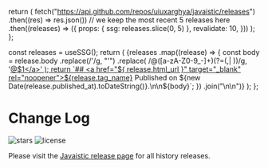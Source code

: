 
  return (
    fetch("https://api.github.com/repos/uiuxarghya/javaistic/releases")
      .then((res) => res.json())
      // we keep the most recent 5 releases here
      .then((releases) => ({
        props: { ssg: releases.slice(0, 5) },
        revalidate: 10,
      }))
  );
};

  const releases = useSSG();
  return (
    <Markdown>
      {releases
        .map((release) => {
          const body = release.body
            .replace(/&#39;/g, "'")
            .replace(
              /@([a-zA-Z0-9_-]+)(?=(,| ))/g,
              '<a href="https://github.com/$1" target="_blank" rel="noopener">@$1</a>'
            );
          return `## <a href="${
            release.html_url
          }" target="_blank" rel="noopener">${release.tag_name}</a> 
Published on ${new Date(release.published_at).toDateString()}.\n\n${body}`;
        })
        .join("\n\n")}
    </Markdown>
  );
};

# Change Log
<p className="flex h-6">
  <img
    alt="stars"
    src="https://badgen.net/github/release/uiuxarghya/javaistic?label=version"
    className="inline-block mr-2"
  />
  <img
    alt="license"
    src="https://badgen.net/github/license/uiuxarghya/javaistic"
    className="inline-block mr-2"
  />
</p>

Please visit the [Javaistic release page](https://github.com/uiuxarghya/javaistic/releases)
for all history releases.

<ReleasesRenderer />
